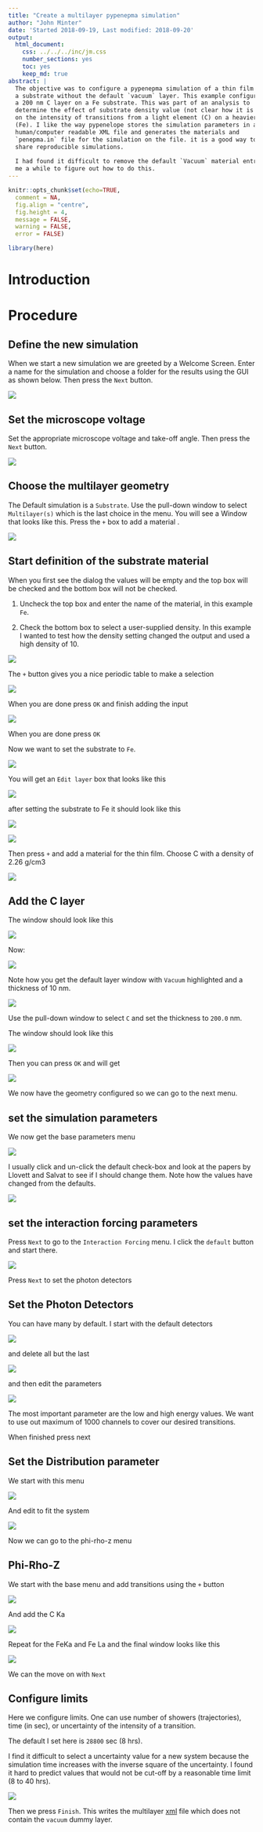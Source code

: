 ```yaml
---
title: "Create a multilayer pypenepma simulation"
author: "John Minter"
date: 'Started 2018-09-19, Last modified: 2018-09-20'
output:
  html_document:
    css: ../../../inc/jm.css
    number_sections: yes
    toc: yes
    keep_md: true
abstract: |
  The objective was to configure a pypenepma simulation of a thin film on
  a substrate without the default `vacuum` layer. This example configures
  a 200 nm C layer on a Fe substrate. This was part of an analysis to 
  determine the effect of substrate density value (not clear how it is handled)
  on the intensity of transitions from a light element (C) on a heavier element
  (Fe). I like the way pypenelope stores the simulation parameters in a
  human/computer readable XML file and generates the materials and 
  `penepma.in` file for the simulation on the file. it is a good way to
  share reproducible simulations.
  
  I had found it difficult to remove the default `Vacuum` material entry. It took
  me a while to figure out how to do this.
---
```


```r
knitr::opts_chunk$set(echo=TRUE,
  comment = NA,
  fig.align = "centre",
  fig.height = 4,
  message = FALSE,
  warning = FALSE,
  error = FALSE)

library(here)
```

# Introduction

# Procedure

## Define the new simulation

When we start a new simulation we are greeted by a Welcome Screen. Enter a
name for the simulation and choose a folder for the results using the GUI as
shown below. Then press the `Next` button.

![](./png/00-Welcome.png)

## Set the microscope voltage

Set the appropriate microscope voltage and take-off angle. Then press the
`Next` button.

![](./png/01-Microscope.png)


## Choose the multilayer geometry

The Default simulation is a `Substrate`. Use the pull-down window to select
`Multilayer(s)` which is the last choice in the menu. You will see a 
Window that looks like this. Press the `+` box to add a material .

![](./png/02a-Select-Multilayer.png)

## Start definition of the substrate material

When you first see the dialog the values will be empty and the top box will
be checked and the bottom box will not be checked.

1. Uncheck the top box and enter the name of the material, in this example
`Fe`.

2. Check the bottom box to select a user-supplied density. In this example I
wanted to test how the density setting changed the output and used a high
density of 10.

![](./png/02b-Start-Def-Real-Substrate.png)

The `+` button gives you a nice periodic table to make a selection

![](./png/02c-PT-Substrate.png)

When you are done press `OK` and finish adding the input

![](./png/02d-Fe-Matl.png)

When you are done press `OK`

Now we want to set the substrate to `Fe`.

![](./png/02e-Start-set sub-Fe.png)

You will get an `Edit layer` box that looks like this

![](./png/02f-Edit-layer-before.png)

after setting the substrate to Fe it should look like this

![](./png/02g-Edit-layer-after.png)

![](./png/02h-Fe-substrate.png)

Then press `+` and add a material for the thin film.
Choose C with a density of 2.26 g/cm3

![](./png/02i-C-matl-set.png)

## Add the C layer

The window should look like this

![](./png/02i-C-matl-set.png)

Now:

![](./png/03a-add-C-layer.png)


Note how you get the default layer window with `Vacuum` highlighted and
a thickness of 10 nm.

![](./png/03b-default-layer.png)

Use the pull-down window to select `C` and set the
thickness to `200.0` nm.

The window should look like this

![](./png/03c-200nm-C.png)

Then you can press `OK`  and will get

![](./png/03d-Layers-set.png)

We now have the geometry configured so we can go to the next
menu.


## set the simulation parameters

We now get the base parameters menu

![](./png/04a-base-sim-pars.png)

I usually click and un-click the default check-box and look at the papers
by Llovett and Salvat
to see if I should change them. Note how the values have changed from the
defaults.

![](./png/04b-default-sim-pars.png)

## set the interaction forcing parameters

Press `Next` to go to the `Interaction Forcing` menu. I click the
`default` button and start there.

![](./png/05-default-forcings.png)

Press `Next` to set the photon detectors


## Set the Photon Detectors

You can have many by default. I start with the default detectors

![](./png/06a-Default-Detectors.png)

and delete all but the last 

![](./png/06b-Last-Detector.png)

and then edit the parameters


![](./png/06c-Edit-detector.png)

The most important parameter are the low and high energy values. We want to
use out maximum of 1000 channels to cover our desired transitions.

When finished press next

## Set the Distribution parameter

We start with this menu


![](./png/07a-Default-Distribution.png)

And edit to fit the system


![](./png/07b-System-Distribution.png)


Now we can go to the phi-rho-z menu

## Phi-Rho-Z

We start with the base menu and add transitions using the `+` button

![](./png/08-Base-prz.png)

And add the C Ka

![](./png/08b-CKa-prz-config.png)

Repeat for the FeKa and Fe La and the final window looks like this


![](./png/08c-Finished-prz.png)

We can the move on with `Next`

## Configure limits

Here we configure limits. One can use number of showers (trajectories),
time (in sec), or uncertainty of the intensity of a transition.

The default I set here is `28800` sec (8 hrs).

I find it difficult to select a uncertainty value for a new system
because the simulation time increases with the inverse square of the
uncertainty. I found it hard to predict values that would not be cut-off
by a reasonable time limit (8 to 40 hrs). 


![](./png/09a-Limits.png)


Then we press `Finish`. This writes the multilayer
[xml](./xml/multilayer-no-vacuum.xml)
file which does not contain the `vacuum` dummy layer.


















